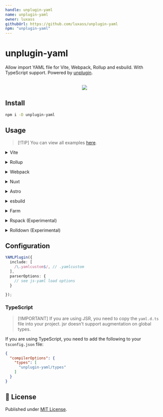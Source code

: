 ```yaml
---
handle: unplugin-yaml
name: unplugin-yaml
owner: luxass
githubUrl: https://github.com/luxass/unplugin-yaml
npm: "unplugin-yaml"
---
```


# unplugin-yaml




Allow import YAML file for Vite, Webpack, Rollup and esbuild. With TypeScript support. Powered by [unplugin](https://github.com/unjs/unplugin).

<p align="center">
<br>
<a href="https://stackblitz.com/github/luxass/unplugin-yaml/tree/main/examples/vite-vue?file=vite.config.ts"><img src="https://developer.stackblitz.com/img/open_in_stackblitz.svg" /></a>
</p>

## Install

```bash
npm i -D unplugin-yaml
```

## Usage

> \[!TIP]
> You can view all examples [here](https://github.com/luxass/unplugin-yaml/blob/main/examples).

<details>
<summary>Vite</summary><br/>

```ts
// vite.config.ts
import YAMLPlugin from "unplugin-yaml/vite";

export default defineConfig({
  plugins: [
    YAMLPlugin({ /* options */ }),
  ],
});
```

<br/></details>

<details>
<summary>Rollup</summary><br/>

```ts
// rollup.config.js
import YAMLPlugin from "unplugin-yaml/rollup";

export default {
  plugins: [
    YAMLPlugin({ /* options */ }),
  ],
};
```

<br/></details>

<details>
<summary>Webpack</summary><br/>

```ts
// webpack.config.js
module.exports = {
  /* ... */
  plugins: [
    require("unplugin-yaml/webpack").default({ /* options */ }),
  ],
};
```

<br/></details>

<details>
<summary>Nuxt</summary><br/>

```ts
// nuxt.config.js
export default defineNuxtConfig({
  modules: [
    ["unplugin-yaml/nuxt", { /* options */ }]
  ],
});
```

<br/></details>

<details>
<summary>Astro</summary><br/>

```ts
// astro.config.mjs
import { defineConfig } from "astro/config";
import YAMLPlugin from "unplugin-yaml/astro";

// https://astro.build/config
export default defineConfig({
  integrations: [
    YAMLPlugin({
      /* options */
    })
  ]
});
```

<br/></details>

<details>
<summary>esbuild</summary><br/>

```ts
// esbuild.config.js
import { build } from "esbuild";
import YAMLPlugin from "unplugin-yaml/esbuild";

build({
  /* ... */
  plugins: [
    YAMLPlugin({
      /* options */
    }),
  ],
});
```

<br/></details>

<details>
<summary>Farm</summary><br/>

```ts
// farm.config.ts
import { defineConfig } from "@farmfe/core";
import vue from "@vitejs/plugin-vue";
import YAMLPlugin from "unplugin-yaml/farm";

export default defineConfig({
  vitePlugins: [
    vue(),
  ],
  plugins: [
    YAMLPlugin({
      /* options */
    })
  ]
});
```

<br/></details>

<details>
<summary>Rspack (Experimental)</summary><br/>

> \[!IMPORTANT]
> Currently Rspack works a little different, due to rspack not supporting the `resolveId`.
> It is currently worked on [here](https://github.com/unjs/unplugin/pull/388)

```ts
// rspack.config.js
const rspack = require("@rspack/core");

/** @type {import('@rspack/cli').Configuration} */
const config = {
  plugins: [
    new rspack.HtmlRspackPlugin({
      template: "./index.html"
    }),
    require("unplugin-yaml/rspack")(),
  ],

};
module.exports = config;
```

<br/></details>

<details>
<summary>Rolldown (Experimental)</summary><br/>

```ts
// rolldown.config.js
import { defineConfig } from "rolldown";
import YAMLPlugin from "unplugin-yaml/rolldown";

export default defineConfig({
  input: "./index.js",
  plugins: [
    YAMLPlugin({
      /* options */
    }),
  ],
});
```

<br/></details>

## Configuration

```ts
YAMLPlugin({
  include: [
    /\.yamlcustom$/, // .yamlcustom
  ],
  parserOptions: {
    // see js-yaml load options
  }

});
```

### TypeScript

> \[!IMPORTANT]
> If you are using JSR, you need to copy the `yaml.d.ts` file into your project.
> jsr doesn't support augmentation on global types.

If you are using TypeScript, you need to add the following to your `tsconfig.json` file:

```json
{
  "compilerOptions": {
    "types": [
      "unplugin-yaml/types"
    ]
  }
}
```

## 📄 License

Published under [MIT License](https://github.com/luxass/unplugin-yaml/blob/main/LICENSE).
